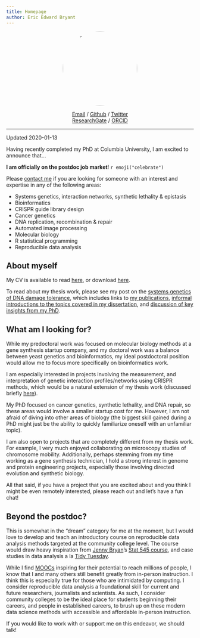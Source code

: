 ```yaml
---
title: Homepage
author: Eric Edward Bryant
---
```


<img src="/images/profile.jpg"
  width="200"
  height="200"
  alt="Logo"
  style="border-radius: 50%;
         display: block;
         margin-left: auto;
         margin-right: auto;">

<div style="text-align:center">
[<i class="fas fa-envelope"></i> Email](mailto:EricBryantPhD@gmail.com) /
[<i class="fab fa-github"></i> Github](https://github.com/EricBryantPhD) /
[<i class="fab fa-twitter"></i> Twitter](https://twitter.com/EricBryantPhD)\
[<i class="fab fa-researchgate"></i> ResearchGate](https://www.researchgate.net/profile/Eric_Bryant) /
[<i class="fab fa-orcid"></i> ORCID](https://orcid.org/0000-0002-4648-654X)
</div>

-------------------------------------------------------------------------------

<span class="article-date">
Updated 2020-01-13
</span>

Having recently completed my PhD at Columbia University, I am excited to
announce that...

**I am officially on the postdoc job market**! `r emoji("celebrate")`

Please [contact me](mailto:EricBryantPhD@gmail.com) if you are looking for
someone with an interest and expertise in any of the following areas:

- Systems genetics, interaction networks, synthetic lethality & epistasis
- Bioinformatics
- CRISPR guide library design
- Cancer genetics
- DNA replication, recombination & repair
- Automated image processing
- Molecular biology
- R statistical programming
- Reproducible data analysis


## About myself

My CV is available to read [here](cv), or download [here](cv#downloads).

To read about my thesis work, please see my post on the
[systems genetics of DNA damage tolerance](2020/01/09/phd-dissertation), 
which includes links to
[my publications](cv#publications),
[informal introductions to the topics covered in my dissertation](2020/01/09/phd-dissertation#preface), and
[discussion of key insights from my PhD](2020/01/09/phd-dissertation#discussion).


## What am I looking for?

While my predoctoral work was focused on molecular biology methods at a gene
synthesis startup company, and my doctoral work was a balance between yeast
genetics and bioinformatics, my ideal postdoctoral position would allow me to
focus more specifically on bioinformatics work.

I am especially interested in projects involving the measurement, and
interpretation of genetic interaction profiles/networks using CRISPR methods,
which would be a natural extension of my thesis work (discussed briefly
[here](2020/01/09/phd-dissertation/#the-crispr-revolution-systems-genetics-in-new-model-systems)).

My PhD focused on cancer genetics, synthetic lethality, and DNA repair, so
these areas would involve a smaller startup cost for me.
However, I am not afraid of diving into other areas of biology
(the biggest skill gained during a PhD might just be the ability to quickly
familiarize oneself with an unfamiliar topic).

I am also open to projects that are completely different from my thesis work.
For example, I very much enjoyed collaborating on microscopy studies of
chromosome mobility.
Additionally, perhaps stemming from my time working as a gene synthesis
technician, I hold a strong interest in genome and protein engineering
projects, especially those involving directed evolution and synthetic biology.

All that said, if you have a project that you are excited about and you think
I might be even remotely interested, please reach out and let's have a fun
chat!


## Beyond the postdoc?

This is somewhat in the "dream" category for me at the moment, but I would
love to develop and teach an introductory course on reproducible data analysis
methods targeted at the community college level.
The course would draw heavy inspiration from
[Jenny Bryan](https://en.wikipedia.org/wiki/Jenny_Bryan)'s
[Stat 545 course](https://stat545.com), and
case studies in data analysis a la
[Tidy Tuesday](https://github.com/rfordatascience/tidytuesday).

While I find [MOOCs](https://en.wikipedia.org/wiki/Massive_open_online_course)
inspiring for their potential to reach millions of people, I know that I and
many others still benefit greatly from in-person instruction.
I think this is especially true for those who are intimidated by computing.
I consider reproducible data analysis a foundational skill for current and
future researchers, journalists and scientists.
As such, I consider community colleges to be the ideal place for students
beginning their careers, and people in established careers, to brush up
on these modern data science methods with accessible and affordable in-person
instruction.

If you would like to work with or support me on this endeavor, we should talk!
